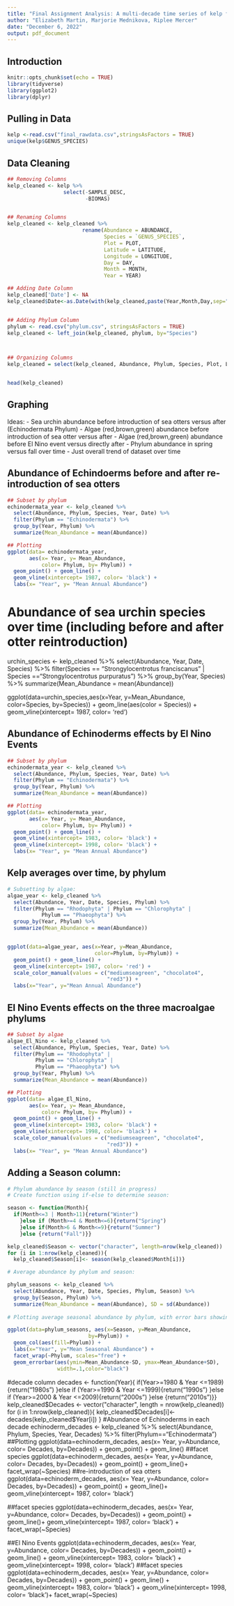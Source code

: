 ---
title: "Final Assignment Analysis: A multi-decade time series of kelp forest community structure at San Nicolas Islands, California"
author: "Elizabeth Martin, Marjorie Mednikova, Riplee Mercer"
date: "December 6, 2022"
output: pdf_document
---

## Introduction



```{r setup, include=FALSE}
knitr::opts_chunk$set(echo = TRUE)
library(tidyverse)
library(ggplot2)
library(dplyr)
```


## Pulling in Data

```{r data}
kelp <-read.csv("final_rawdata.csv",stringsAsFactors = TRUE)
unique(kelp$GENUS_SPECIES)
```


## Data Cleaning

```{r data cleaning}

## Removing Columns
kelp_cleaned <- kelp %>% 
                  select(-SAMPLE_DESC,
                         -BIOMAS)


## Renaming Columns
kelp_cleaned <- kelp_cleaned %>% 
                        rename(Abundance = ABUNDANCE, 
                               Species = `GENUS_SPECIES`,
                               Plot = PLOT,
                               Latitude = LATITUDE,
                               Longitude = LONGITUDE,
                               Day = DAY, 
                               Month = MONTH,
                               Year = YEAR) 

## Adding Date Column
kelp_cleaned['Date'] <- NA
kelp_cleaned$Date<-as.Date(with(kelp_cleaned,paste(Year,Month,Day,sep="-")),"%Y-%m-%d")


## Adding Phylum Column
phylum <- read.csv("phylum.csv", stringsAsFactors = TRUE)
kelp_cleaned <- left_join(kelp_cleaned, phylum, by="Species")



## Organizing Columns
kelp_cleaned = select(kelp_cleaned, Abundance, Phylum, Species, Plot, Latitude, Longitude, Date, Year, Month, Day)


head(kelp_cleaned)
```


## Graphing
Ideas: 
  - Sea urchin abundance before introduction of sea otters versus after             (Echinodermata Phylum)
  - Algae (red,brown,green) abundance before introduction of sea otter versus       after
  - Algae (red,brown,green) abundance before El Nino event versus directly after
  - Phylum abundance in spring versus fall over time
  - Just overall trend of dataset over time 

## Abundance of Echindoerms before and after re-introduction of sea otters
```{r Echinodermata before vs after sea otters}
## Subset by phylum
echinodermata_year <- kelp_cleaned %>% 
  select(Abundance, Phylum, Species, Year, Date) %>% 
  filter(Phylum == "Echinodermata") %>% 
  group_by(Year, Phylum) %>% 
  summarize(Mean_Abundance = mean(Abundance))

## Plotting
ggplot(data= echinodermata_year,
       aes(x= Year, y= Mean_Abundance,
           color= Phylum, by= Phylum)) +
  geom_point() + geom_line() +
  geom_vline(xintercept= 1987, color= 'black') + 
  labs(x= "Year", y= "Mean Annual Abundance")
```

# Abundance of sea urchin species over time (including before and after otter reintroduction)
urchin_species <- kelp_cleaned %>%
select(Abundance, Year, Date, Species) %>% 
  filter(Species == "Strongylocentrotus franciscanus" | 
           Species =="Strongylocentrotus purpuratus") %>% 
  group_by(Year, Species) %>%
  summarize(Mean_Abundance = mean(Abundance))

ggplot(data=urchin_species,aes(x=Year, y=Mean_Abundance,
                                color=Species, by=Species)) +
  geom_line(aes(color = Species)) +
  geom_vline(xintercept= 1987, color= 'red')


## Abundance of Echinoderms effects by El Nino Events
```{r Echinodermata affected EL Nino}
## Subset by phylum
echinodermata_year <- kelp_cleaned %>% 
  select(Abundance, Phylum, Species, Year, Date) %>% 
  filter(Phylum == "Echinodermata") %>% 
  group_by(Year, Phylum) %>% 
  summarize(Mean_Abundance = mean(Abundance))

## Plotting
ggplot(data= echinodermata_year,
       aes(x= Year, y= Mean_Abundance,
           color= Phylum, by= Phylum)) +
  geom_point() + geom_line() +
  geom_vline(xintercept= 1983, color= 'black') + 
  geom_vline(xintercept= 1998, color= 'black') +
  labs(x= "Year", y= "Mean Annual Abundance")
```

## Kelp averages over time, by phylum #

```{r plot 3}
# Subsetting by algae: 
algae_year <- kelp_cleaned %>%
  select(Abundance, Year, Date, Species, Phylum) %>% 
  filter(Phylum == "Rhodophyta" | Phylum == "Chlorophyta" |
           Phylum == "Phaeophyta") %>% 
  group_by(Year, Phylum) %>%
  summarize(Mean_Abundance = mean(Abundance))


ggplot(data=algae_year, aes(x=Year, y=Mean_Abundance, 
                            color=Phylum, by=Phylum)) + 
  geom_point() + geom_line() +
  geom_vline(xintercept= 1987, color= 'red') + 
  scale_color_manual(values = c("mediumseagreen", "chocolate4", 
                                "red3")) +
  labs(x="Year", y="Mean Annual Abundance")
```

## El Nino Events effects on the three macroalgae phylums
```{r El Nino}
## Subset by algae
algae_El_Nino <- kelp_cleaned %>% 
  select(Abundance, Phylum, Species, Year, Date) %>% 
  filter(Phylum == "Rhodophyta" | 
         Phylum == "Chlorophyta" |
         Phylum == "Phaeophyta") %>% 
  group_by(Year, Phylum) %>% 
  summarize(Mean_Abundance = mean(Abundance))

## Plotting
ggplot(data= algae_El_Nino,
       aes(x= Year, y= Mean_Abundance,
           color= Phylum, by= Phylum)) +
  geom_point() + geom_line() +
  geom_vline(xintercept= 1983, color= 'black') + 
  geom_vline(xintercept= 1998, color= 'black') +
  scale_color_manual(values = c("mediumseagreen", "chocolate4", 
                                "red3")) +
  labs(x= "Year", y= "Mean Annual Abundance")
```
## Adding a Season column:

```{r Seasons}

# Phylum abundance by season (still in progress)
# Create function using if-else to determine season:

season <- function(Month){
  if(Month<=3 | Month>11){return("Winter")
    }else if (Month>=4 & Month<=6){return("Spring")
    }else if(Month>6 & Month<=9){return("Summer")
    }else {return("Fall")}}

kelp_cleaned$Season <- vector("character", length=nrow(kelp_cleaned))
for (i in 1:nrow(kelp_cleaned)){
  kelp_cleaned$Season[i]<- season(kelp_cleaned$Month[i])}

# Average abundance by phylum and season: 

phylum_seasons <- kelp_cleaned %>%
  select(Abundance, Year, Date, Species, Phylum, Season) %>% 
  group_by(Season, Phylum) %>%
  summarize(Mean_Abundance = mean(Abundance), SD = sd(Abundance))
  
# Plotting average seasonal abundance by phylum, with error bars showing standard deviation:

ggplot(data=phylum_seasons, aes(x=Season, y=Mean_Abundance, 
                          by=Phylum)) + 
  geom_col(aes(fill=Phylum)) + 
  labs(x="Year", y="Mean Seasonal Abundance") +  
  facet_wrap(~Phylum, scales="free") + 
  geom_errorbar(aes(ymin=Mean_Abundance-SD, ymax=Mean_Abundance+SD),
                width=.1,color="black")

```
#decade column
decades <- function(Year){
  if(Year>=1980 & Year <=1989){return("1980s")
  }else if (Year>=1990 & Year <=1999){return("1990s")
  }else if (Year>=2000 & Year <=2009){return("2000s")
  }else {return("2010s")}}
kelp_cleaned$Decades <- vector("character", length = nrow(kelp_cleaned))
for (i in 1:nrow(kelp_cleaned)){
  kelp_cleaned$Decades[i]<-decades(kelp_cleaned$Year[i])
}
#Abundance of Echinoderms in each decade
echinoderm_decades <- kelp_cleaned %>% 
  select(Abundance, Phylum, Species, Year, Decades) %>% 
  filter(Phylum=="Echinodermata") 
##Plotting
ggplot(data=echinoderm_decades,
       aes(x= Year, y=Abundance, color= Decades, by=Decades)) +
geom_point() + geom_line()
##facet species
ggplot(data=echinoderm_decades,
       aes(x= Year, y=Abundance, color= Decades, by=Decades)) +
  geom_point() + geom_line()+
  facet_wrap(~Species)
##re-introduction of sea otters
ggplot(data=echinoderm_decades,
       aes(x= Year, y=Abundance, color= Decades, by=Decades)) +
  geom_point() + geom_line()+
geom_vline(xintercept= 1987, color= 'black') 

##facet species
ggplot(data=echinoderm_decades,
       aes(x= Year, y=Abundance, color= Decades, by=Decades)) +
  geom_point() + geom_line()+
  geom_vline(xintercept= 1987, color= 'black') +
facet_wrap(~Species)

##El Nino Events 
ggplot(data=echinoderm_decades,
       aes(x= Year, y=Abundance, color= Decades, by=Decades)) +
  geom_point() + geom_line() +
geom_vline(xintercept= 1983, color= 'black') + 
  geom_vline(xintercept= 1998, color= 'black')
##facet species
ggplot(data=echinoderm_decades,
       aes(x= Year, y=Abundance, color= Decades, by=Decades)) +
  geom_point() + geom_line() +
  geom_vline(xintercept= 1983, color= 'black') + 
  geom_vline(xintercept= 1998, color= 'black')+
facet_wrap(~Species)
